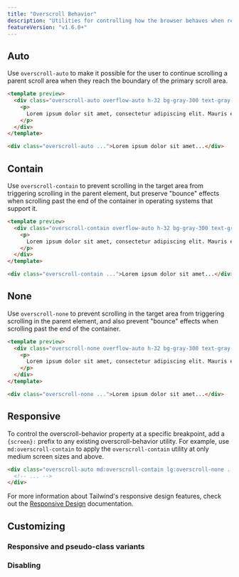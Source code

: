 ```yaml
---
title: "Overscroll Behavior"
description: "Utilities for controlling how the browser behaves when reaching the boundary of a scrolling area."
featureVersion: "v1.6.0+"
---
```




## Auto

Use `overscroll-auto` to make it possible for the user to continue scrolling a parent scroll area when they reach the boundary of the primary scroll area.

```html
<template preview>
  <div class="overscroll-auto overflow-auto h-32 bg-gray-300 text-gray-700 p-4">
    <p>
      Lorem ipsum dolor sit amet, consectetur adipiscing elit. Mauris eleifend rutrum auctor. Phasellus convallis sagittis augue ut ornare. Vestibulum et gravida lectus, sed ultrices sapien. Nullam aliquet elit dui, vitae hendrerit lectus volutpat eget. In porttitor tincidunt egestas. Pellentesque laoreet ligula at est vulputate facilisis. Etiam tristique justo ut odio placerat ornare. Cras bibendum, orci at ornare tincidunt, lacus nunc gravida enim, sit amet euismod nunc lectus in lectus. Ut dictum nulla et arcu aliquet ornare. Aliquam et dapibus lectus. Aenean mattis elit mi, sed ultricies augue consectetur id. Sed id magna malesuada, luctus urna a, bibendum tortor. Cras cursus cursus ex. Nulla fringilla elit vitae imperdiet scelerisque. Donec ac sem eu diam convallis mollis a sed leo. Proin congue augue turpis, eget rutrum dolor ultricies non. Nulla blandit venenatis dapibus. Sed tincidunt mollis elit, quis suscipit nibh eleifend quis. Donec ex lorem, auctor eu rutrum in, blandit id dolor. Nulla molestie arcu turpis. In id felis vulputate, tempor massa eget, malesuada mauris. Quisque fringilla consequat metus, luctus scelerisque leo fringilla vel.
    </p>
  </div>
</template>

<div class="overscroll-auto ...">Lorem ipsum dolor sit amet...</div>
```

## Contain

Use `overscroll-contain` to prevent scrolling in the target area from triggering scrolling in the parent element, but preserve "bounce" effects when scrolling past the end of the container in operating systems that support it.

```html
<template preview>
  <div class="overscroll-contain overflow-auto h-32 bg-gray-300 text-gray-700 p-4">
    <p>
      Lorem ipsum dolor sit amet, consectetur adipiscing elit. Mauris eleifend rutrum auctor. Phasellus convallis sagittis augue ut ornare. Vestibulum et gravida lectus, sed ultrices sapien. Nullam aliquet elit dui, vitae hendrerit lectus volutpat eget. In porttitor tincidunt egestas. Pellentesque laoreet ligula at est vulputate facilisis. Etiam tristique justo ut odio placerat ornare. Cras bibendum, orci at ornare tincidunt, lacus nunc gravida enim, sit amet euismod nunc lectus in lectus. Ut dictum nulla et arcu aliquet ornare. Aliquam et dapibus lectus. Aenean mattis elit mi, sed ultricies augue consectetur id. Sed id magna malesuada, luctus urna a, bibendum tortor. Cras cursus cursus ex. Nulla fringilla elit vitae imperdiet scelerisque. Donec ac sem eu diam convallis mollis a sed leo. Proin congue augue turpis, eget rutrum dolor ultricies non. Nulla blandit venenatis dapibus. Sed tincidunt mollis elit, quis suscipit nibh eleifend quis. Donec ex lorem, auctor eu rutrum in, blandit id dolor. Nulla molestie arcu turpis. In id felis vulputate, tempor massa eget, malesuada mauris. Quisque fringilla consequat metus, luctus scelerisque leo fringilla vel.
    </p>
  </div>
</template>

<div class="overscroll-contain ...">Lorem ipsum dolor sit amet...</div>
```

## None

Use `overscroll-none` to prevent scrolling in the target area from triggering scrolling in the parent element, and also prevent "bounce" effects when scrolling past the end of the container.

```html
<template preview>
  <div class="overscroll-none overflow-auto h-32 bg-gray-300 text-gray-700 p-4">
    <p>
      Lorem ipsum dolor sit amet, consectetur adipiscing elit. Mauris eleifend rutrum auctor. Phasellus convallis sagittis augue ut ornare. Vestibulum et gravida lectus, sed ultrices sapien. Nullam aliquet elit dui, vitae hendrerit lectus volutpat eget. In porttitor tincidunt egestas. Pellentesque laoreet ligula at est vulputate facilisis. Etiam tristique justo ut odio placerat ornare. Cras bibendum, orci at ornare tincidunt, lacus nunc gravida enim, sit amet euismod nunc lectus in lectus. Ut dictum nulla et arcu aliquet ornare. Aliquam et dapibus lectus. Aenean mattis elit mi, sed ultricies augue consectetur id. Sed id magna malesuada, luctus urna a, bibendum tortor. Cras cursus cursus ex. Nulla fringilla elit vitae imperdiet scelerisque. Donec ac sem eu diam convallis mollis a sed leo. Proin congue augue turpis, eget rutrum dolor ultricies non. Nulla blandit venenatis dapibus. Sed tincidunt mollis elit, quis suscipit nibh eleifend quis. Donec ex lorem, auctor eu rutrum in, blandit id dolor. Nulla molestie arcu turpis. In id felis vulputate, tempor massa eget, malesuada mauris. Quisque fringilla consequat metus, luctus scelerisque leo fringilla vel.
    </p>
  </div>
</template>

<div class="overscroll-none ...">Lorem ipsum dolor sit amet...</div>
```

## Responsive

To control the overscroll-behavior property at a specific breakpoint, add a `{screen}:` prefix to any existing overscroll-behavior utility. For example, use `md:overscroll-contain` to apply the `overscroll-contain` utility at only medium screen sizes and above.

```html
<div class="overscroll-auto md:overscroll-contain lg:overscroll-none ...">
  <!-- ... -->
</div>
```

For more information about Tailwind's responsive design features, check out the [Responsive Design](/docs/responsive-design) documentation.

## Customizing

### Responsive and pseudo-class variants

<Variants plugin="overscrollBehavior" name="overscroll-behavior" />

### Disabling

<Disabling plugin="overscrollBehavior" name="overscroll-behavior" />
